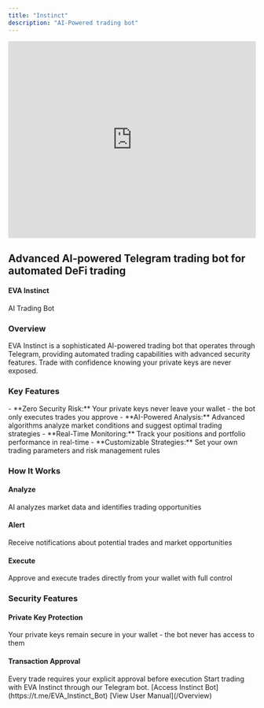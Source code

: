 ```yaml
---
title: "Instinct"
description: "AI-Powered trading bot"
---
```

<iframe
  width="100%"
  height="400"
  src="https://youtu.be/LKat4uMSpVc"
  title="YouTube video"
  frameBorder="0"
  allow="accelerometer; autoplay; clipboard-write; encrypted-media; gyroscope; picture-in-picture"
  allowFullScreen
></iframe>

<h2 style={{ color: '#ffffff' }}>Advanced AI-powered Telegram trading bot for automated DeFi trading</h2>
<h4 style={{ color: '#f7941d' }}>EVA Instinct</h4>
AI Trading Bot

<h3 style={{ color: '#ffffff' }}>Overview</h3>
EVA Instinct is a sophisticated AI-powered trading bot that operates through Telegram, providing automated trading capabilities with advanced security features. Trade with confidence knowing your private keys are never exposed.

<h3 style={{ color: '#ffffff' }}>Key Features</h3>
    - **Zero Security Risk:** Your private keys never leave your wallet - the bot only executes trades you approve
    - **AI-Powered Analysis:** Advanced algorithms analyze market conditions and suggest optimal trading strategies
    - **Real-Time Monitoring:** Track your positions and portfolio performance in real-time
    - **Customizable Strategies:** Set your own trading parameters and risk management rules

<h3 style={{ color: '#ffffff' }}>How It Works</h3>
<Columns col={3}>
<Card>
<h4 style={{ color: '#f7941d' }}>Analyze</h4>
AI analyzes market data and identifies trading opportunities

</Card> 
<Card>
<h4 style={{ color: '#f7941d' }}>Alert</h4>
Receive notifications about potential trades and market opportunities

</Card> 
<Card>
<h4 style={{ color: '#f7941d' }}>Execute</h4>
Approve and execute trades directly from your wallet with full control  
</Card> 
</Columns>

<h3 style={{ color: '#ffffff' }}>Security Features</h3>
<Columns col={2}>
<Card>
<h4 style={{ color: '#f7941d' }}>Private Key Protection</h4>
Your private keys remain secure in your wallet - the bot never has access to them
</Card> 
<Card>
<h4 style={{ color: '#f7941d' }}>Transaction Approval</h4>
Every trade requires your explicit approval before execution
</Card> 
</Columns>

<Card title="Get Started">
  Start trading with EVA Instinct through our Telegram bot.


<Columns cols={2}>
  <Note>
    [Access Instinct Bot](https://t.me/EVA_Instinct_Bot)
  </Note>
  <Tip>
    [View User Manual](/Overview)
  </Tip>

</Columns>
  </Card>


